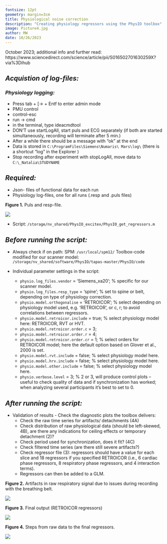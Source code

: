 ```yaml
---
fontsize: 12pt
geometry: margin=3cm
title: Physiological noise correction
description: "Creating physiology regressors using the PhysIO toolbox"
image: Picture4.jpg
author: MW
date: 10/26/2023
---
```


October 2023; additional info and further read: https://www.sciencedirect.com/science/article/pii/S016502701630259X?via%3Dihub

## *Acquistion of log-files:*

### *Physiology logging:*

-   Press tab + \[-\> + Entf to enter admin mode
-   PMU control
-   control-esc
-   run -\> cmd
-   in the terminal, type ideacmdtool
-   DON'T use startLogAll, start puls and ECG separately (if both are started simultaneously, recording will terminate after 5 min.)
-   After a while there should be a message with “ok” at the end
-   Data is stored in `C:\ProgramFiles\Siemens\Numaris\ Mars\log\` (there is a shortcut “log” in the Explorer )
-   Stop recording after experiment with stopLogAll, move data to `C:\_Natalia\STUDYNAME`

## *Required:*

-   Json- files of functional data for each run
-   Physiology log-files, one for all runs (.resp and .puls files)

**Figure 1.** Puls and resp-file.

![](./Picture1.jpg)

-   Script: `/storage/nv_shared/PhysIO_excitex/PhysIO_get_regressors.m`

## *Before running the script:*

-   Always check if on path: SPM: `/usr/local/spm12/` Toolbox-code modified for our scanner model: `/storage/nv_shared/software/PhysIO/tapas-master/PhysIO/code`

-   Individual parameter settings in the script:

    -   `physio.log_files.vendor` = 'Siemens_xa20'; % specific for our scanner model.
    -   `physio.log_files.resp_type` = 'spine'; % set to spine or belt, depending on type of physiology correction.
    -   `physio.model.orthogonalise` = 'RETROICOR'; % select depending on physiology model used, e.g. 'RETROICOR', or c, r; to avoid correlations between regressors.
    -   `physio.model.retroicor.include` = true; % select physiology model here: RETROICOR, RVT or HVT.
    -   `physio.model.retroicor.order.c` = 3;
    -   `physio.model.retroicor.order.r` = 4;
    -   `physio.model.retroicor.order.cr` = 1; % select orders for RETROICOR model; here the default option based on Glover et al., 2000 is set.
    -   `physio.model.rvt.include` = false; % select physiology model here.
    -   `physio.model.hrv.include` = false; % select physiology model here.
    -   `physio.model.other.include` = false; % select physiology model here.
    -   `physio.verbose.level` = 3; % 2 or 3, will produce control plots – useful to check quality of data and if synchronization has worked; when analyzing several participants it’s best to set to 0.

## *After running the script:*

-   Validation of results - Check the diagnostic plots the toolbox delivers:
    -   Check the raw time series for artifacts/ detachments (4A)
    -   Check distribution of raw physiological data (should be left-skewed, 4B), are there any indications for ceiling effects or temporary detachment (2)?\
    -   Check period used for synchronization, does it fit? (4C)
    -   Check filtered time series (are there still severe artifacts?)
    -   Check regressor file (3): regressors should have a value for each slice and 18 regressors if you specified RETROICOR (i.e., 6 cardiac phase regressors, 8 respiratory phase regressors, and 4 interaction terms).
    -   Regressors can then be added to a GLM.

**Figure 2.** Artifacts in raw respiratory signal due to issues during recording with the breathing belt.

![](./Picture2.jpg)

**Figure 3.** Final output (RETROICOR regressors)

![](./Picture3.png)

**Figure 4.** Steps from raw data to the final regressors.

![](./Picture4.jpg)
